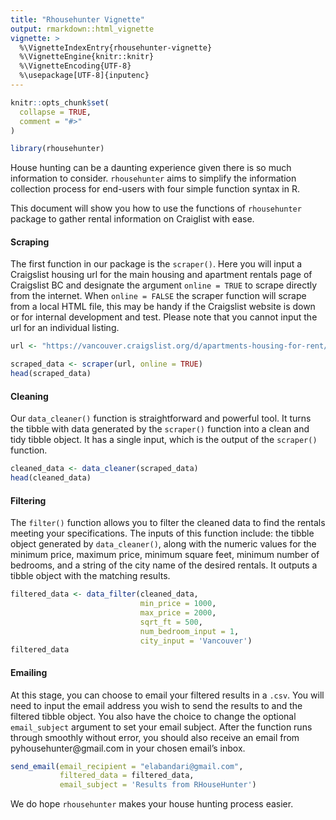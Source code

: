 ```yaml
---
title: "Rhousehunter Vignette"
output: rmarkdown::html_vignette
vignette: >
  %\VignetteIndexEntry{rhousehunter-vignette}
  %\VignetteEngine{knitr::knitr}
  %\VignetteEncoding{UTF-8}
  %\usepackage[UTF-8]{inputenc}
---
```


```r
knitr::opts_chunk$set(
  collapse = TRUE,
  comment = "#>"
)
```

```r
library(rhousehunter)
```

House hunting can be a daunting experience given there is so much information to consider. `rhousehunter` aims to simplify the information collection process for end-users with four simple function syntax in R.

This document will show you how to use the functions of `rhousehunter` package to gather rental information on Craiglist with ease.


#### Scraping
The first function in our package is the `scraper()`. Here you will input a Craigslist housing url for the main housing and apartment rentals page of Craigslist BC and designate the argument `online = TRUE` to scrape directly from the internet. When `online = FALSE` the scraper function will scrape from a local HTML file, this may be handy if the Craigslist website is down or for internal development and test. Please note that you cannot input the url for an individual listing.  

```r
url <- "https://vancouver.craigslist.org/d/apartments-housing-for-rent/search/apa"

scraped_data <- scraper(url, online = TRUE)
head(scraped_data)

```


#### Cleaning
Our `data_cleaner()` function is straightforward and powerful tool. It turns the tibble with data generated by the `scraper()` function into a clean and tidy tibble object. It has a single input, which is the output of the `scraper()` function.

```r
cleaned_data <- data_cleaner(scraped_data)
head(cleaned_data)
```



#### Filtering
The `filter()` function allows you to filter the cleaned data to find the rentals meeting your specifications. The inputs of this function include: the tibble object generated by `data_cleaner()`, along with the numeric values for the minimum price, maximum price, minimum square feet, minimum number of bedrooms, and a string of the city name of the desired rentals. It outputs a tibble object with the matching results.  
 

```r
filtered_data <- data_filter(cleaned_data, 
                             min_price = 1000, 
                             max_price = 2000, 
                             sqrt_ft = 500, 
                             num_bedroom_input = 1, 
                             city_input = 'Vancouver')
filtered_data
```



#### Emailing
At this stage, you can choose to email your filtered results in a `.csv`. You will need to input the email address you wish to send the results to and the filtered tibble object. You also have the choice to change the optional `email_subject` argument to set your email subject. After the function runs through smoothly without error, you should also receive an email from pyhousehunter@gmail.com in your chosen email's inbox.

```r
send_email(email_recipient = "elabandari@gmail.com", 
           filtered_data = filtered_data,
           email_subject = 'Results from RHouseHunter')
```

We do hope `rhousehunter` makes your house hunting process easier.
